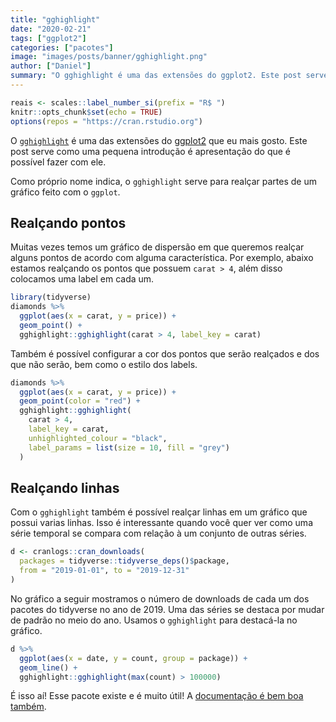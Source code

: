 ```yaml
---
title: "gghighlight"
date: "2020-02-21"
tags: ["ggplot2"]
categories: ["pacotes"]
image: "images/posts/banner/gghighlight.png"
author: ["Daniel"]
summary: "O gghighlight é uma das extensões do ggplot2. Este post serve como uma pequena introdução é apresentação do que é possível fazer com ele."
---
```


```r
reais <- scales::label_number_si(prefix = "R$ ")
knitr::opts_chunk$set(echo = TRUE)
options(repos = "https://cran.rstudio.org")
```

O [`gghighlight`](https://yutannihilation.github.io/gghighlight/) é uma das extensões do [ggplot2](https://ggplot2.tidyverse.org/) que eu mais gosto. Este post serve como uma pequena introdução é apresentação do que é possível fazer com ele.

Como próprio nome indica, o `gghighlight` serve para realçar partes de um gráfico feito com o `ggplot`. 

## Realçando pontos

Muitas vezes temos um gráfico de dispersão em que queremos realçar alguns pontos
de acordo com alguma característica. Por exemplo, abaixo estamos realçando os pontos que possuem `carat > 4`, além disso colocamos uma label em cada um.

```r
library(tidyverse)
diamonds %>% 
  ggplot(aes(x = carat, y = price)) +
  geom_point() +
  gghighlight::gghighlight(carat > 4, label_key = carat)
```

Também é possível configurar a cor dos pontos que serão realçados e dos que não serão, bem como o estilo dos labels.

```r
diamonds %>% 
  ggplot(aes(x = carat, y = price)) +
  geom_point(color = "red") +
  gghighlight::gghighlight(
    carat > 4, 
    label_key = carat, 
    unhighlighted_colour = "black",
    label_params = list(size = 10, fill = "grey")
  )
```

## Realçando linhas

Com o `gghighlight` também é possível realçar linhas em um gráfico que possui varias linhas. Isso é interessante quando você quer ver como uma série temporal se compara com relação à um conjunto de outras séries.

```r
d <- cranlogs::cran_downloads(
  packages = tidyverse::tidyverse_deps()$package,
  from = "2019-01-01", to = "2019-12-31"
)
```

No gráfico a seguir mostramos o número de downloads de cada um dos pacotes do
tidyverse no ano de 2019. Uma das séries se destaca por mudar de padrão no meio
do ano. Usamos o `gghighlight` para destacá-la no gráfico.

```r
d %>% 
  ggplot(aes(x = date, y = count, group = package)) +
  geom_line() +
  gghighlight::gghighlight(max(count) > 100000)
```
É isso aí! Esse pacote existe e é muito útil! A [documentação é bem boa também](https://yutannihilation.github.io/gghighlight/index.html).



